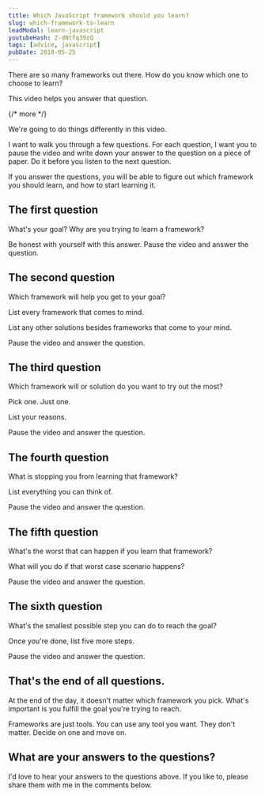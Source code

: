 ```yaml
---
title: Which JavaScript framework should you learn?
slug: which-framework-to-learn
leadModal: learn-javascript
youtubeHash: Z-dNtfq39zQ
tags: [advice, javascript]
pubDate: 2018-05-25
---
```


There are so many frameworks out there. How do you know which one to choose to learn?

This video helps you answer that question.

{/* more */}

We're going to do things differently in this video.

I want to walk you through a few questions. For each question, I want you to pause the video and write down your answer to the question on a piece of paper. Do it before you listen to the next question.

If you answer the questions, you will be able to figure out which framework you should learn, and how to start learning it.

## The first question

What's your goal? Why are you trying to learn a framework?

Be honest with yourself with this answer. Pause the video and answer the question.

## The second question

Which framework will help you get to your goal?

List every framework that comes to mind.

List any other solutions besides frameworks that come to your mind.

Pause the video and answer the question.

## The third question

Which framework will or solution do you want to try out the most?

Pick one. Just one.

List your reasons.

Pause the video and answer the question.

## The fourth question

What is stopping you from learning that framework?

List everything you can think of.

Pause the video and answer the question.

## The fifth question

What's the worst that can happen if you learn that framework?

What will you do if that worst case scenario happens?

Pause the video and answer the question.

## The sixth question

What's the smallest possible step you can do to reach the goal?

Once you're done, list five more steps.

Pause the video and answer the question.

## That's the end of all questions.

At the end of the day, it doesn't matter which framework you pick. What's important is you fulfill the goal you're trying to reach.

Frameworks are just tools. You can use any tool you want. They don't matter. Decide on one and move on.

## What are your answers to the questions?

I'd love to hear your answers to the questions above. If you like to, please share them with me in the comments below.
